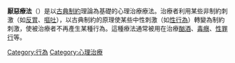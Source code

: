 {{Expand|time=2012-08-25T01:52:17+00:00 }}
{{unreferenced|time=2010-12-11T15:03:41+00:00}}
{{medical}}
'''厭惡療法'''（{{lang|en|Aversion therapy}}）是以[[古典制約|古典制約]]理論為基礎的心理治療療法。治療者利用某些非制約刺激（如[[反胃|反胃]]、[[嘔吐|嘔吐]]），以古典制約的原理使某些中性刺激（如[[性行為|性行為]]）轉變為制約刺激，使被治療者不再產生某種行為。這種療法通常被用在治療[[酗酒|酗酒]]、[[毒癮|毒癮]]、[[性罪行|性罪行]]等。

[[Category:行為|Category:行為]]
[[Category:心理治療|Category:心理治療]]